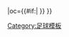 {{fb team |t=斯特拉斯堡 |tan=斯特拉斯堡競賽會 |tc=FRA |abb={{#if:{{{abb|}}}|RCS{{0}}}} |oc={{#if:{{{oc|}}}|{{{oc}}} }} }}<!--
--><noinclude>[[Category:足球模板]]</noinclude>